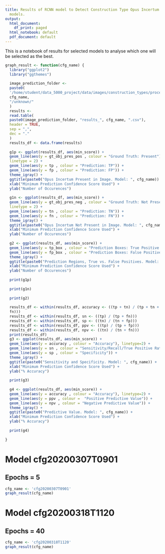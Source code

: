 ```yaml
---
title: Results of RCNN model to Detect Construction Type Opus Incertum for selected
  models.
output:
  html_document:
    df_print: paged
  html_notebook: default
  pdf_document: default
---
```


This is a notebook of results for selected models to analyse which one will be selected as the best.
 


```r

graph_result <- function(cfg_name) {
  library("ggplot2")
  library("ggthemes")
  
  image_prediction_folder <-
  paste0(
  '/home/student/data_5000_project/data/images/construction_types/processed/opus_incertum/predictions/',
  cfg_name,
  "/unknown/"
  )
  results <-
  read.table(
  paste0(image_prediction_folder, "results_", cfg_name, ".csv"),
  header = TRUE,
  sep = ",",
  dec = "."
  )
  results_df <- data.frame(results)
  
  g1p <- ggplot(results_df, aes(min_score)) +
  geom_line(aes(y = gt_obj_pres_pos , colour = "Ground Truth: Present"),
  linetype = 2) +
  geom_line(aes(y = tp , colour = "Prediction: TP")) +
  geom_line(aes(y = fp , colour = "Prediction: FP")) +
  theme_igray() +
  ggtitle(paste0("Opus Incertum Present in Image. Model: ", cfg_name)) +
  xlab("Minimum Prediction Confidence Score Used") +
  ylab("Number of Occurences")
  
  g1n <- ggplot(results_df, aes(min_score)) +
  geom_line(aes(y = gt_obj_pres_neg , colour = "Ground Truth: Not Present"),
  linetype = 2) +
  geom_line(aes(y = tn , colour = "Prediction: TN")) +
  geom_line(aes(y = fn , colour = "Prediction: FN")) +
  theme_igray() +
  ggtitle(paste0("Opus Incertum Not Present in Image. Model: ", cfg_name)) +
  xlab("Minimum Prediction Confidence Score Used") +
  ylab("Number of Occurences")
  
  g2 <- ggplot(results_df, aes(min_score)) +
  geom_line(aes(y = tp_box , colour = "Prediction Boxes: True Positive (TP)")) +
  geom_line(aes(y = fp_box , colour = "Prediction Boxes: False Positive (FP)")) + theme_minimal() +
  theme_igray() +
  ggtitle(paste0("Prediction Regions, True vs. False Positives. Model: ", cfg_name)) +
  xlab("Minimum Prediction Confidence Score Used") +
  ylab("Number of Occurences")
  
  print(g1p)
  
  print(g1n)
  
  print(g2)
  
  results_df <- within(results_df, accuracy <- ((tp + tn) / (tp + tn + fp +
  fn)))
  results_df <- within(results_df, sn <- ((tp) / (tp + fn)))
  results_df <- within(results_df, sp <- ((tn) / (tn + fp)))
  results_df <- within(results_df, ppv <- ((tp) / (tp + fp)))
  results_df <- within(results_df, npv <- ((tn) / (tn + fn)))
  print(results_df)
  g3 <- ggplot(results_df, aes(min_score)) +
  geom_line(aes(y = accuracy , colour = "Accuracy"), linetype=2) +
  geom_line(aes(y = sn , colour = "Sensitivity/Recall/True Positive Rate")) +
  geom_line(aes(y = sp , colour = "Specificity")) +
  theme_igray() +
  ggtitle(paste0("Sensitivity and Specificity. Model: ", cfg_name)) +
  xlab("Minimum Prediction Confidence Score Used") +
  ylab("% Accuracy")
  
  print(g3)
  
  g4 <- ggplot(results_df, aes(min_score)) +
  geom_line(aes(y = accuracy , colour = "Accuracy"), linetype=2) +
  geom_line(aes(y = ppv , colour =  "Positive Predictive Value")) +
  geom_line(aes(y = npv , colour = "Negative Predictive Value")) +
  theme_igray() +
  ggtitle(paste0("Predictive Value. Model: ", cfg_name)) +
  xlab("Minimum Prediction Confidence Score Used") +
  ylab("% Accuracy")
  
  print(g4)
  
}
```
# Model cfg20200307T0901
## Epochs = 5

```r
cfg_name <- 'cfg20200307T0901'
graph_result(cfg_name)

```

# Model cfg20200318T1120
## Epochs = 40
```r
cfg_name <- 'cfg20200318T1120'
graph_result(cfg_name)
```


